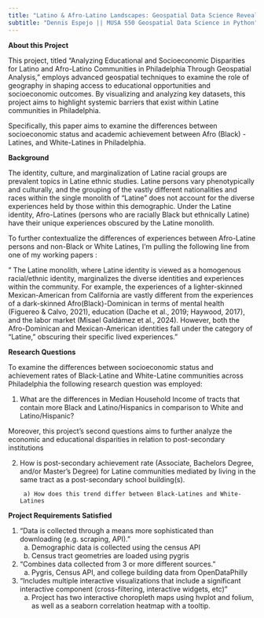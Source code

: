 ```yaml
---
title: "Latino & Afro-Latino Landscapes: Geospatial Data Science Revealing Disparities in Philadelphia"
subtitle: "Dennis Espejo || MUSA 550 Geospatial Data Science in Python"
---
```


<div class="text-box">

**About this Project**

This project, titled "Analyzing Educational and Socioeconomic Disparities 
for Latino and Afro-Latino Communities in Philadelphia Through Geospatial Analysis," 
employs advanced geospatial techniques to examine the role of geography in shaping 
access to educational opportunities and socioeconomic outcomes. 
By visualizing and analyzing key datasets, this project aims to 
highlight systemic barriers that exist within Latine communities in Philadelphia.

Specifically, this paper aims to examine the differences between socioeconomic status and academic achievement between Afro (Black) - Latines, and White-Latines in Philadelphia. 

</div>

<div class="text-box">

**Background**

The identity, culture, and marginalization of Latine racial groups are prevalent topics in Latine ethnic studies.
Latine persons vary phenotypically and culturally, and the grouping of the vastly different nationalities and races within the single monolith of "Latine" does not account for the diverse experiences held by those within this demographic. Under the Latine identity, Afro-Latines (persons who are racially Black but ethnically Latine) have their unique experiences obscured by the Latine monolith.

To further contextualize the differences of experiences between Afro-Latine persons and non-Black or White Latines, I'm pulling the following line from one of my working papers :

" The Latine monolith, where Latine identity is viewed as a homogenous racial/ethnic identity, marginalizes the diverse identities and experiences within the community. For example, the experiences of a lighter-skinned Mexican-American from California are vastly different from the experiences of a dark-skinned Afro(Black)-Dominican in terms of mental health (Figuereo & Calvo, 2021), education (Dache et al., 2019; Haywood,
2017), and the labor market (Misael Galdámez et al., 2024). However, both the Afro-Dominican and Mexican-American identities fall under the category of "Latine," obscuring their specific lived experiences."

</div>


<div class="text-box">
**Research Questions**

To examine the differences between socioeconomic status and achievement rates of Black-Latine and White-Latine communities across Philadelphia the following research question was employed: 

1) What are the differences in Median Household Income of tracts that contain more Black and Latino/Hispanics
in comparison to White and Latino/Hispanic? 

Moreover, this project's second questions aims to further analyze the economic and educational disparities in relation to post-secondary institutions


2) How is post-secondary achievement rate (Associate, Bachelors Degree, and/or Master's Degree) for Latine communities mediated by living in the same tract as a post-secondary school building(s). 

        a) How does this trend differ between Black-Latines and White-Latines
             

</div>

<div class="text-box">
**Project Requirements Satisfied**


1) "Data is collected through a means more sophisticated than downloading (e.g. scraping, API)."
    a) Demographic data is collected using the census API
    b) Census tract geometries are loaded using pygris

2) "Combines data collected from 3 or more different sources."
    a) Pygris, Census API, and college building data from OpenDataPhilly 
   
3) "Includes multiple interactive visualizations that include a significant interactive
component (cross-filtering, interactive widgets, etc)"
    a) Project has two interactive choropleth maps using hvplot and folium, as well as a seaborn correlation heatmap with a tooltip. 
  



</div>


